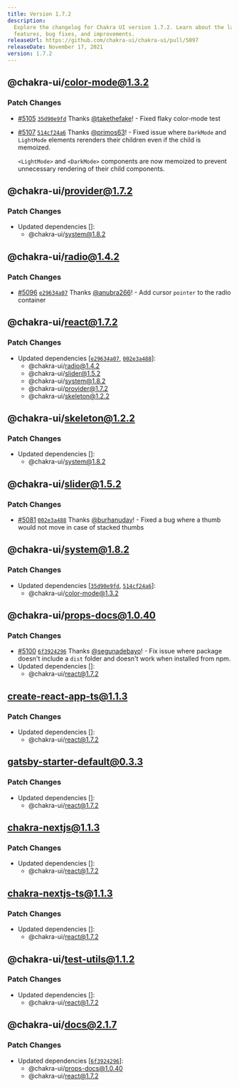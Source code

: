 ```yaml
---
title: Version 1.7.2
description:
  Explore the changelog for Chakra UI version 1.7.2. Learn about the latest
  features, bug fixes, and improvements.
releaseUrl: https://github.com/chakra-ui/chakra-ui/pull/5097
releaseDate: November 17, 2021
version: 1.7.2
---
```


## @chakra-ui/color-mode@1.3.2

### Patch Changes

- [#5105](https://github.com/chakra-ui/chakra-ui/pull/5105)
  [`35d90e9fd`](https://github.com/chakra-ui/chakra-ui/commit/35d90e9fd7c1df59a8882b8c68283ff7a026541b)
  Thanks [@takethefake](https://github.com/takethefake)! - Fixed flaky
  color-mode test

- [#5107](https://github.com/chakra-ui/chakra-ui/pull/5107)
  [`514cf24a6`](https://github.com/chakra-ui/chakra-ui/commit/514cf24a62b13a9c2a9ad64806f00b0a4cbe540e)
  Thanks [@primos63](https://github.com/primos63)! - Fixed issue where
  `DarkMode` and `LightMode` elements rerenders their children even if the child
  is memoized.

  `<LightMode>` and `<DarkMode>` components are now memoized to prevent
  unnecessary rendering of their child components.

## @chakra-ui/provider@1.7.2

### Patch Changes

- Updated dependencies \[]:
  - @chakra-ui/system@1.8.2

## @chakra-ui/radio@1.4.2

### Patch Changes

- [#5096](https://github.com/chakra-ui/chakra-ui/pull/5096)
  [`e29634a07`](https://github.com/chakra-ui/chakra-ui/commit/e29634a07544f36e753d942ad8008b0198eddc53)
  Thanks [@anubra266](https://github.com/anubra266)! - Add cursor `pointer` to
  the radio container

## @chakra-ui/react@1.7.2

### Patch Changes

- Updated dependencies
  \[[`e29634a07`](https://github.com/chakra-ui/chakra-ui/commit/e29634a07544f36e753d942ad8008b0198eddc53),
  [`002e3a488`](https://github.com/chakra-ui/chakra-ui/commit/002e3a48887c2ceb37bafceb8d4aa248b8dfa22f)]:
  - @chakra-ui/radio@1.4.2
  - @chakra-ui/slider@1.5.2
  - @chakra-ui/system@1.8.2
  - @chakra-ui/provider@1.7.2
  - @chakra-ui/skeleton@1.2.2

## @chakra-ui/skeleton@1.2.2

### Patch Changes

- Updated dependencies \[]:
  - @chakra-ui/system@1.8.2

## @chakra-ui/slider@1.5.2

### Patch Changes

- [#5081](https://github.com/chakra-ui/chakra-ui/pull/5081)
  [`002e3a488`](https://github.com/chakra-ui/chakra-ui/commit/002e3a48887c2ceb37bafceb8d4aa248b8dfa22f)
  Thanks [@burhanuday](https://github.com/burhanuday)! - Fixed a bug where a
  thumb would not move in case of stacked thumbs

## @chakra-ui/system@1.8.2

### Patch Changes

- Updated dependencies
  \[[`35d90e9fd`](https://github.com/chakra-ui/chakra-ui/commit/35d90e9fd7c1df59a8882b8c68283ff7a026541b),
  [`514cf24a6`](https://github.com/chakra-ui/chakra-ui/commit/514cf24a62b13a9c2a9ad64806f00b0a4cbe540e)]:
  - @chakra-ui/color-mode@1.3.2

## @chakra-ui/props-docs@1.0.40

### Patch Changes

- [#5100](https://github.com/chakra-ui/chakra-ui/pull/5100)
  [`6f3924296`](https://github.com/chakra-ui/chakra-ui/commit/6f39242964dd9bd7cf9f38d2b11e7b3c68ee9203)
  Thanks [@segunadebayo](https://github.com/segunadebayo)! - Fix issue where
  package doesn't include a `dist` folder and doesn't work when installed from
  npm.
- Updated dependencies \[]:
  - @chakra-ui/react@1.7.2

## create-react-app-ts@1.1.3

### Patch Changes

- Updated dependencies \[]:
  - @chakra-ui/react@1.7.2

## gatsby-starter-default@0.3.3

### Patch Changes

- Updated dependencies \[]:
  - @chakra-ui/react@1.7.2

## chakra-nextjs@1.1.3

### Patch Changes

- Updated dependencies \[]:
  - @chakra-ui/react@1.7.2

## chakra-nextjs-ts@1.1.3

### Patch Changes

- Updated dependencies \[]:
  - @chakra-ui/react@1.7.2

## @chakra-ui/test-utils@1.1.2

### Patch Changes

- Updated dependencies \[]:
  - @chakra-ui/react@1.7.2

## @chakra-ui/docs@2.1.7

### Patch Changes

- Updated dependencies
  \[[`6f3924296`](https://github.com/chakra-ui/chakra-ui/commit/6f39242964dd9bd7cf9f38d2b11e7b3c68ee9203)]:
  - @chakra-ui/props-docs@1.0.40
  - @chakra-ui/react@1.7.2
